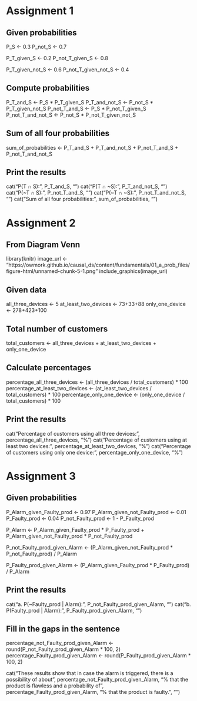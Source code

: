 # Assignment 1
## Given probabilities
P_S <- 0.3
P_not_S <- 0.7

P_T_given_S <- 0.2
P_not_T_given_S <- 0.8

P_T_given_not_S <- 0.6
P_not_T_given_not_S <- 0.4

## Compute probabilities
P_T_and_S <- P_S * P_T_given_S
P_T_and_not_S <- P_not_S * P_T_given_not_S
P_not_T_and_S <- P_S * P_not_T_given_S
P_not_T_and_not_S <- P_not_S * P_not_T_given_not_S

## Sum of all four probabilities
sum_of_probabilities <- P_T_and_S + P_T_and_not_S + P_not_T_and_S + P_not_T_and_not_S

## Print the results
cat("P(T ∩ S):", P_T_and_S, "\n")
cat("P(T ∩ ~S):", P_T_and_not_S, "\n")
cat("P(~T ∩ S):", P_not_T_and_S, "\n")
cat("P(~T ∩ ~S):", P_not_T_and_not_S, "\n")
cat("Sum of all four probabilities:", sum_of_probabilities, "\n")

# Assignment 2
## From Diagram Venn

library(knitr)
image_url <- "https://owmork.github.io/causal_ds/content/fundamentals/01_a_prob_files/figure-html/unnamed-chunk-5-1.png"
include_graphics(image_url)

## Given data
all_three_devices <- 5
at_least_two_devices <- 73+33+88
only_one_device <- 278+423+100

## Total number of customers
total_customers <- all_three_devices + at_least_two_devices + only_one_device

## Calculate percentages
percentage_all_three_devices <- (all_three_devices / total_customers) * 100
percentage_at_least_two_devices <- (at_least_two_devices / total_customers) * 100
percentage_only_one_device <- (only_one_device / total_customers) * 100

## Print the results
cat("Percentage of customers using all three devices:", percentage_all_three_devices, "%\n")
cat("Percentage of customers using at least two devices:", percentage_at_least_two_devices, "%\n")
cat("Percentage of customers using only one device:", percentage_only_one_device, "%\n")

# Assignment 3
## Given probabilities
P_Alarm_given_Faulty_prod <- 0.97
P_Alarm_given_not_Faulty_prod <- 0.01
P_Faulty_prod <- 0.04
P_not_Faulty_prod <- 1 - P_Faulty_prod

<!--  Calculate P(Alarm) --> 
P_Alarm <- P_Alarm_given_Faulty_prod * P_Faulty_prod + P_Alarm_given_not_Faulty_prod * P_not_Faulty_prod

<!-- (1) Calculate P(~Faulty_prod | Alarm) using Bayes' Theorem -->
P_not_Faulty_prod_given_Alarm <- (P_Alarm_given_not_Faulty_prod * P_not_Faulty_prod) / P_Alarm

<!-- (2) Calculate P(Faulty_prod | Alarm) using Bayes' Theorem -->
P_Faulty_prod_given_Alarm <- (P_Alarm_given_Faulty_prod * P_Faulty_prod) / P_Alarm

## Print the results
cat("a. P(~Faulty_prod | Alarm):", P_not_Faulty_prod_given_Alarm, "\n")
cat("b. P(Faulty_prod | Alarm):", P_Faulty_prod_given_Alarm, "\n")

## Fill in the gaps in the sentence
percentage_not_Faulty_prod_given_Alarm <- round(P_not_Faulty_prod_given_Alarm * 100, 2)
percentage_Faulty_prod_given_Alarm <- round(P_Faulty_prod_given_Alarm * 100, 2)

cat("These results show that in case the alarm is triggered, there is a possibility of about", 
    percentage_not_Faulty_prod_given_Alarm, "% that the product is flawless and a probability of", 
    percentage_Faulty_prod_given_Alarm, "% that the product is faulty.", "\n")

